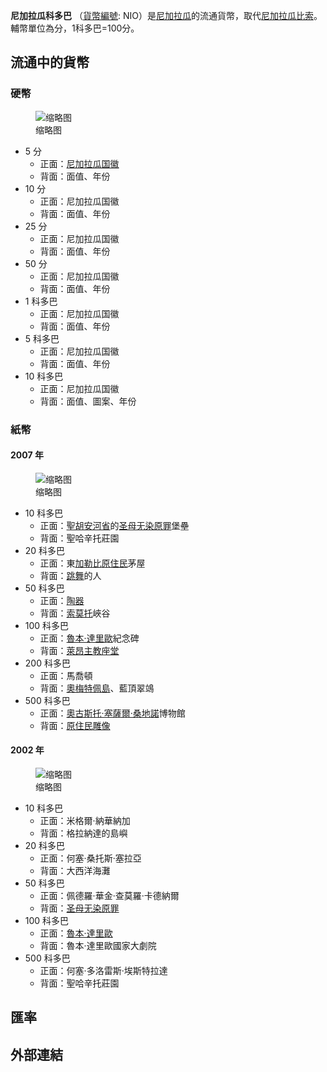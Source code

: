 {{Infobox Currency
| currency_name_in_local = córdoba nicaragüense <small>{{es icon}}</small>
| image_1 =Nicaragua 1 Cordoba banknote of 1941.jpg
| image_title_1 = 1941年的1科多巴鈔票
| image_2 =
| image_title_2 =  
| iso_code = NIO
| using_countries = {{flag|Nicaragua}}
| inflation_rate = 7.4%
| inflation_source_date =  2012
| subunit_ratio_1 = 1/100
| subunit_name_1 = [[分|分]]（centavos）
| symbol = C[[$|$]]
| used_coins = 5, 10, 25, 50 centavos, C$1, C$5, C$10
| used_banknotes = C$10, C$20, C$50, C$100, C$200, C$500
| issuing_authority = [[尼加拉瓜中央銀行|尼加拉瓜中央銀行]]
| issuing_authority_website = www.bcn.gob.ni
}}

'''尼加拉瓜科多巴''' （[[ISO_4217|貨幣編號]]: NIO）是[[尼加拉瓜|尼加拉瓜]]的流通貨幣，取代[[尼加拉瓜比索|尼加拉瓜比索]]。輔幣單位為分，1科多巴=100分。
==流通中的貨幣==
===硬幣===
[[File:Nicaraguan_cordoba_coin_set_1997.jpg|缩略图]]
*5 分
**正面：[[尼加拉瓜国徽|尼加拉瓜国徽]]
**背面：面值、年份
*10 分
**正面：尼加拉瓜国徽
**背面：面值、年份
*25 分
**正面：尼加拉瓜国徽
**背面：面值、年份
*50 分
**正面：尼加拉瓜国徽
**背面：面值、年份
*1 科多巴
**正面：尼加拉瓜国徽
**背面：面值、年份
*5 科多巴
**正面：尼加拉瓜国徽
**背面：面值、年份
*10 科多巴
**正面：尼加拉瓜国徽
**背面：面值、圖案、年份

===紙幣===
====2007 年====
[[File:Nicaraguan_cordoba_banknote_set_2007.jpg|缩略图]]
*10 科多巴
**正面：[[聖胡安河省|聖胡安河省]]的[[圣母无染原罪|圣母无染原罪]]堡壘
**背面：聖哈辛托莊園
*20 科多巴
**正面：東[[加勒比|加勒比]][[原住民|原住民]]茅屋
**背面：[[跳舞|跳舞]]的人
*50 科多巴
**正面：[[陶器|陶器]]
**背面：[[索莫托|索莫托]]峽谷
*100 科多巴
**正面：[[魯本·達里歐|魯本·達里歐]]紀念碑
**背面：[[萊昂主教座堂|萊昂主教座堂]]
*200 科多巴
**正面：馬喬頓
**背面：[[奧梅特佩島|奧梅特佩島]]、藍頂翠鴗
*500 科多巴
**正面：[[奧古斯托·塞薩爾·桑地諾|奧古斯托·塞薩爾·桑地諾]]博物館
**背面：[[原住民|原住民]][[雕像|雕像]]

====2002 年====
[[File:Nicaraguan_cordoba_banknote_set_2002.jpg|缩略图]]
*10 科多巴
**正面：米格爾·納華納加
**背面：格拉納達的島嶼
*20 科多巴
**正面：何塞·桑托斯·塞拉亞
**背面：大西洋海灘
*50 科多巴
**正面：佩德羅·華金·查莫羅·卡德納爾
**背面：[[圣母无染原罪|圣母无染原罪]]
*100 科多巴
**正面：[[魯本·達里歐|魯本·達里歐]]
**背面：魯本·達里歐國家大劇院
*500 科多巴
**正面：何塞·多洛雷斯·埃斯特拉達
**背面：聖哈辛托莊園
== 匯率 ==
{{Exchange Rate|NIO}}
== 外部連結 ==
{{Standard numismatics external links
| world_coin_gallery_1_url  = Nicaraqua
| world_coin_gallery_1_name = Nicaragua
| banknote_world_1_url      = nicaragua
| banknote_world_1_name     = Nicaragua
| dollarization_1_url       = 
| dollarization_1_name      = 
| gfd_1_url                 = Nicaragua
| gfd_1_name                = Nicaragua
| gfd_data_1_url            = 6145
| gfd_data_1_name           = Nicaragua Cordoba Oro
| show_gfd_excel            = Y
}}

{{Currencies of the Americas}}